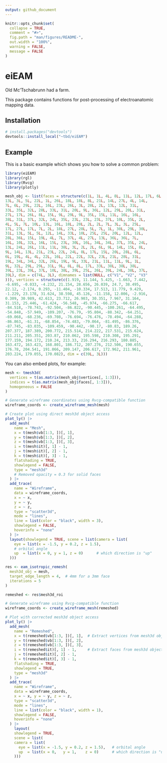 ```yaml
---
output: github_document
---
```


<!-- README.md is generated from README.Rmd. Please edit that file -->

```r
knitr::opts_chunk$set(
  collapse = TRUE,
  comment = "#>",
  fig.path = "man/figures/README-",
  out.width = "100%",
  warning = FALSE,
  message = FALSE
)
```

# eiEAM

<!-- badges: start -->
<!-- badges: end -->

Old Mc'Tschabrunn had a farm.

This package contains functions for post-processing of electroanatomic mapping data.

## Installation

``` r
# install.packages("devtools")
devtools::install_local("~tbd/eiEAM")
```

## Example

This is a basic example which shows you how to solve a common problem:

```r
library(eiEAM)
library(rgl)
library(Rvcg)
library(plotly)
```

```r
mesh_obj <- list(faces = structure(c(1L, 1L, 4L, 8L, 11L, 12L, 17L, 6L, 19L, 
13L, 3L, 5L, 22L, 1L, 26L, 18L, 18L, 8L, 21L, 14L, 27L, 4L, 14L, 
7L, 6L, 29L, 22L, 16L, 23L, 26L, 3L, 28L, 2L, 13L, 12L, 31L, 
33L, 35L, 32L, 28L, 33L, 31L, 20L, 9L, 36L, 12L, 29L, 20L, 31L, 
27L, 17L, 26L, 8L, 15L, 9L, 29L, 9L, 35L, 15L, 11L, 16L, 16L, 
38L, 31L, 37L, 32L, 24L, 35L, 23L, 23L, 23L, 37L, 10L, 35L, 2L, 
4L, 5L, 7L, 10L, 13L, 16L, 18L, 20L, 2L, 2L, 7L, 3L, 3L, 25L, 
17L, 27L, 17L, 7L, 2L, 18L, 27L, 28L, 5L, 7L, 1L, 30L, 29L, 30L, 
31L, 13L, 5L, 5L, 12L, 14L, 33L, 10L, 25L, 25L, 20L, 12L, 12L, 
28L, 36L, 15L, 19L, 4L, 7L, 37L, 4L, 27L, 13L, 36L, 36L, 7L, 
16L, 10L, 32L, 16L, 15L, 23L, 30L, 16L, 34L, 34L, 37L, 35L, 24L, 
13L, 24L, 26L, 11L, 11L, 38L, 3L, 2L, 2L, 6L, 9L, 14L, 15L, 8L, 
9L, 14L, 13L, 21L, 23L, 22L, 24L, 8L, 17L, 15L, 20L, 28L, 6L, 
6L, 19L, 4L, 4L, 22L, 16L, 22L, 22L, 32L, 23L, 21L, 28L, 31L, 
19L, 34L, 34L, 32L, 26L, 19L, 9L, 33L, 21L, 11L, 11L, 9L, 1L, 
9L, 32L, 29L, 29L, 31L, 9L, 8L, 8L, 17L, 33L, 38L, 38L, 38L, 
39L, 23L, 39L, 37L, 10L, 38L, 39L, 25L, 26L, 39L, 24L, 38L, 37L, 
39L), dim = c(74L, 3L), dimnames = list(NULL, c("V1", "V2", "V3"
))), vertices = structure(c(1.919, 11.144, 5.425, -1.663, 7.442, 
-6.695, -0.033, -4.232, 21.154, 28.656, 26.039, 24.7, 38.495, 
22.12, -2.174, 0.293, -11.404, -10.334, 17.513, 11.779, 9.429, 
-1.229, 23.178, 31.624, 38.598, 45.126, -11.158, 12.006, -2.916, 
0.309, 30.989, 42.613, 23.712, 26.903, 30.351, 7.967, 31.164, 
31.153, 25.446, -61.424, -56.548, -45.974, -66.275, -66.617, 
-84.518, -78.743, -92.504, -86.822, -90.445, -100.261, -64.495, 
-54.848, -57.949, -109.207, -76.79, -95.804, -88.342, -64.251, 
-69.068, -68.236, -69.708, -76.694, -76.476, -78.494, -64.288, 
-86.863, -61.31, -68.854, -74.483, -79.064, -81.495, -86.376, 
-87.745, -83.035, -109.459, -90.442, -90.17, -80.83, 189.26, 
207.377, 187.389, 200.772, 215.514, 214.222, 217.531, 215.624, 
211.211, 205.351, 203.87, 210.062, 195.598, 210.308, 195.291, 
177.159, 194.172, 210.24, 213.33, 216.294, 216.293, 180.885, 
163.472, 163.423, 168.801, 186.712, 207.276, 212.506, 190.655, 
176.78, 204.541, 191.066, 209.147, 206.617, 172.962, 211.961, 
203.224, 179.055, 170.082), dim = c(39L, 3L)))
```



You can also embed plots, for example:

```r
mesh <- tmesh3d(
  vertices = t(as.matrix(mesh_obj$vertices[, 1:3])),
  indices = t(as.matrix(mesh_obj$faces[, 1:3])),
  homogeneous = FALSE
)
```

```r
# Generate wireframe coordinates using Rvcg-compatible function
wireframe_coords <- create_wireframe_mesh(mesh)

# Create plot using direct mesh3d object access
plot_ly() |>
  add_mesh(
    name = "Mesh",
    x = t(mesh$vb[1:3, ])[, 1],
    y = t(mesh$vb[1:3, ])[, 2],
    z = t(mesh$vb[1:3, ])[, 3],
    i = t(mesh$it)[, 1] - 1,
    j = t(mesh$it)[, 2] - 1,
    k = t(mesh$it)[, 3] - 1,
    flatshading = TRUE,
    showlegend = FALSE,
    type = "mesh3d"
    # Removed opacity = 0.3 for solid faces
  ) |>
  add_trace(
    name = "Wireframe",
    data = wireframe_coords,
    x = ~ x,
    y = ~ y,
    z = ~ z,
    type = "scatter3d",
    mode = "lines",
    line = list(color = "black", width = 3),
    showlegend = FALSE,
    hoverinfo = "none"
  ) |>
  layout(showlegend = TRUE, scene = list(camera = list(
    eye = list(x = -1.5, y = 0.2, z = 1.5),
    # orbital angle
    up  = list(x = 0, y = 1, z = 0)      # which direction is "up"
  )))
```

```r
res <- eam_isotropic_remesh(
  mesh3d_obj = mesh,
  target_edge_length = 4,  # 4mm for a 3mm face
  iterations = 5
)

remeshed <- res$mesh3d_roi
```

```r
# Generate wireframe using Rvcg-compatible function
wireframe_coords <- create_wireframe_mesh(remeshed)

# Plot with corrected mesh3d object access
plot_ly() |>
  add_mesh(
    name = "Remeshed",
    x = t(remeshed$vb[1:3, ])[, 1],  # Extract vertices from mesh3d object
    y = t(remeshed$vb[1:3, ])[, 2],
    z = t(remeshed$vb[1:3, ])[, 3],
    i = t(remeshed$it)[, 1] - 1,     # Extract faces from mesh3d object and convert to 0-indexed
    j = t(remeshed$it)[, 2] - 1,
    k = t(remeshed$it)[, 3] - 1,
    flatshading = TRUE,
    showlegend = TRUE,
    type = "mesh3d"
  ) |>
  add_trace(
    name = "Wireframe",
    data = wireframe_coords,
    x = ~ x, y = ~ y, z = ~ z,
    type = "scatter3d",
    mode = "lines",
    line = list(color = "black", width = 1),
    showlegend = FALSE,
    hoverinfo = "none"
  ) |>
    layout(
    showlegend = TRUE,
    scene = list(
    camera = list(
      eye = list(x = -1.5, y = 0.2, z = 1.5),   # orbital angle
      up  = list(x = 0,   y = 1,    z = 0)      # which direction is "up"
    )))
```


